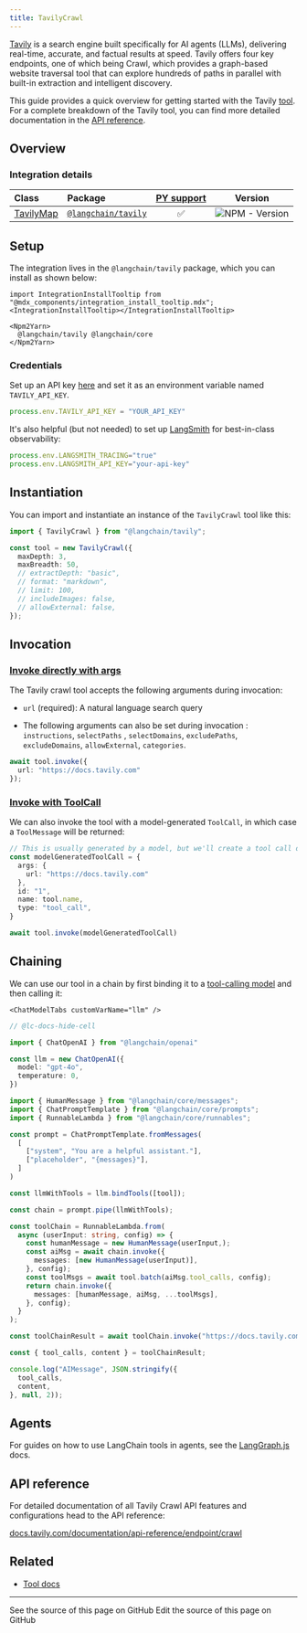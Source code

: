 ```yaml
---
title: TavilyCrawl
---
```


[Tavily](https://tavily.com/) is a search engine built specifically for AI agents (LLMs), delivering real-time, accurate, and factual results at speed. Tavily offers four key endpoints, one of which being Crawl, which provides a graph-based website traversal tool that can explore hundreds of paths in parallel with built-in extraction and intelligent discovery.

This guide provides a quick overview for getting started with the Tavily [tool](/oss/javascript/integrations/tools/). For a complete breakdown of the Tavily tool, you can find more detailed documentation in the [API reference](https://v03.api.js.langchain.com/modules/_langchain_tavily.html).

## Overview

### Integration details

| Class | Package | [PY support](https://python.langchain.com/docs/integrations/tools/tavily_search/) | Version |
| :--- | :--- | :---: | :---: |
| [TavilyMap](https://api.js.langchain.com/classes/_langchain_tavily.TavilyCrawl.html) | [`@langchain/tavily`](https://www.npmjs.com/package/@langchain/tavily) | ✅ |  ![NPM - Version](https://img.shields.io/npm/v/@langchain/tavily?style=flat-square&label=%20&) |

## Setup

The integration lives in the `@langchain/tavily` package, which you can install as shown below:

```{=mdx}
import IntegrationInstallTooltip from "@mdx_components/integration_install_tooltip.mdx";
<IntegrationInstallTooltip></IntegrationInstallTooltip>

<Npm2Yarn>
  @langchain/tavily @langchain/core
</Npm2Yarn>
```

### Credentials

Set up an API key [here](https://app.tavily.com) and set it as an environment variable named `TAVILY_API_KEY`.

```typescript
process.env.TAVILY_API_KEY = "YOUR_API_KEY"
```

It's also helpful (but not needed) to set up [LangSmith](https://smith.langchain.com/) for best-in-class observability:

```typescript
process.env.LANGSMITH_TRACING="true"
process.env.LANGSMITH_API_KEY="your-api-key"
```

## Instantiation

You can import and instantiate an instance of the `TavilyCrawl` tool like this:

```typescript
import { TavilyCrawl } from "@langchain/tavily";

const tool = new TavilyCrawl({
  maxDepth: 3,
  maxBreadth: 50,
  // extractDepth: "basic",
  // format: "markdown",
  // limit: 100,
  // includeImages: false,
  // allowExternal: false,
});
```

## Invocation

### [Invoke directly with args](/oss/javascript/langchain/tools)

The Tavily crawl tool accepts the following arguments during invocation:

* `url` (required): A natural language search query

* The following arguments can also be set during invocation : `instructions`, `selectPaths` , `selectDomains`, `excludePaths`, `excludeDomains`, `allowExternal`, `categories`.

```typescript
await tool.invoke({
  url: "https://docs.tavily.com"
});
```

### [Invoke with ToolCall](/oss/javascript/langchain/tools)

We can also invoke the tool with a model-generated `ToolCall`, in which case a `ToolMessage` will be returned:

```typescript
// This is usually generated by a model, but we'll create a tool call directly for demo purposes.
const modelGeneratedToolCall = {
  args: {
    url: "https://docs.tavily.com"
  },
  id: "1",
  name: tool.name,
  type: "tool_call",
}

await tool.invoke(modelGeneratedToolCall)
```

## Chaining

We can use our tool in a chain by first binding it to a [tool-calling model](/oss/javascript/langchain/tools/) and then calling it:

```{=mdx}
<ChatModelTabs customVarName="llm" />
```

```typescript
// @lc-docs-hide-cell

import { ChatOpenAI } from "@langchain/openai"

const llm = new ChatOpenAI({
  model: "gpt-4o",
  temperature: 0,
})
```

```typescript
import { HumanMessage } from "@langchain/core/messages";
import { ChatPromptTemplate } from "@langchain/core/prompts";
import { RunnableLambda } from "@langchain/core/runnables";

const prompt = ChatPromptTemplate.fromMessages(
  [
    ["system", "You are a helpful assistant."],
    ["placeholder", "{messages}"],
  ]
)

const llmWithTools = llm.bindTools([tool]);

const chain = prompt.pipe(llmWithTools);

const toolChain = RunnableLambda.from(
  async (userInput: string, config) => {
    const humanMessage = new HumanMessage(userInput,);
    const aiMsg = await chain.invoke({
      messages: [new HumanMessage(userInput)],
    }, config);
    const toolMsgs = await tool.batch(aiMsg.tool_calls, config);
    return chain.invoke({
      messages: [humanMessage, aiMsg, ...toolMsgs],
    }, config);
  }
);

const toolChainResult = await toolChain.invoke("https://docs.tavily.com");
```

```typescript
const { tool_calls, content } = toolChainResult;

console.log("AIMessage", JSON.stringify({
  tool_calls,
  content,
}, null, 2));
```

## Agents

For guides on how to use LangChain tools in agents, see the [LangGraph.js](https://langchain-ai.github.io/langgraphjs/how-tos/#tool-calling) docs.

## API reference

For detailed documentation of all Tavily Crawl API features and configurations head to the API reference:

[docs.tavily.com/documentation/api-reference/endpoint/crawl](https://docs.tavily.com/documentation/api-reference/endpoint/crawl)

## Related

* [Tool docs](/oss/javascript/langchain/tools)

---

<CardGroup cols={2}>
  <Card title="View Source" icon="eye" href="https://github.com/langchain-ai/docs/blob/main/src/oss/javascript/integrations/tools/tavily_crawl.mdx">
    See the source of this page on GitHub
  </Card>
  <Card title="Edit Source" icon="pen-to-square" href="https://github.com/langchain-ai/docs/edit/main/src/oss/javascript/integrations/tools/tavily_crawl.mdx">
    Edit the source of this page on GitHub
  </Card>
</CardGroup>
